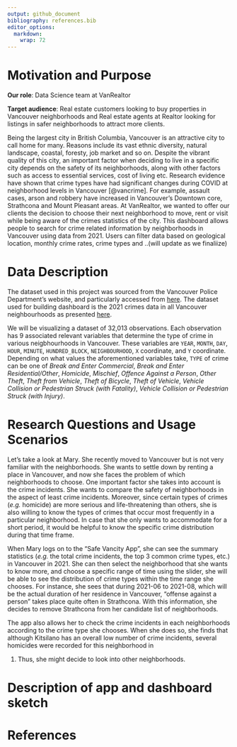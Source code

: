 ```yaml
---
output: github_document
bibliography: references.bib
editor_options: 
  markdown: 
    wrap: 72
---
```


# Motivation and Purpose

**Our role**: Data Science team at VanRealtor

**Target audience**: Real estate customers looking to buy properties in
Vancouver neighborhoods and Real estate agents at Realtor looking for
listings in safer neighborhoods to attract more clients.

Being the largest city in British Columbia, Vancouver is an attractive
city to call home for many. Reasons include its vast ethnic diversity,
natural landscape, coastal, foresty, job market and so on. Despite the
vibrant quality of this city, an important factor when deciding to live
in a specific city depends on the safety of its neighborhoods, along
with other factors such as access to essential services, cost of living
etc. Research evidence have shown that crime types have had significant
changes during COVID at neighborhood levels in Vancouver [\@vancrime].
For example, assault cases, arson and robbery have increased in
Vancouver's Downtown core, Strathcona and Mount Pleasant areas. At
VanRealtor, we wanted to offer our clients the decision to choose their
next neighborhood to move, rent or visit while being aware of the crimes
statistics of the city. This dashboard allows people to search for crime
related information by neighborhoods in Vancouver using data from 2021.
Users can filter data based on geological location, monthly crime rates,
crime types and ..(will update as we finaliize)

# Data Description

The dataset used in this project was sourced from the Vancouver Police
Department's website, and particularly accessed from
[here](https://geodash.vpd.ca/opendata/#). The dataset used for building
dashboard is the 2021 crimes data in all Vancouver neighbourhoods as
presented [here](https://geodash.vpd.ca/opendata/#).

We will be visualizing a dataset of 32,013 observations. Each
observation has 9 associated relevant variables that determine the type
of crime in various neigbhourhoods in Vancouver. These variables are
`YEAR`, `MONTH`, `DAY`, `HOUR`, `MINUTE`, `HUNDRED_BLOCK`,
`NEIGHBOURHOOD`, `X` coordinate, and `Y` coordinate. Depending on what
values the aforementioned variables take, `TYPE` of crime can be one of
*Break and Enter Commercial*, *Break and Enter Residential/Other*,
*Homicide*, *Mischief*, *Offence Against a Person*, *Other Theft*,
*Theft from Vehicle*, *Theft of Bicycle*, *Theft of Vehicle*, *Vehicle
Collision or Pedestrian Struck (with Fatality)*, *Vehicle Collision or
Pedestrian Struck (with Injury)*.

# Research Questions and Usage Scenarios

Let's take a look at Mary. She recently moved to Vancouver but is not
very familiar with the neighborhoods. She wants to settle down by
renting a place in Vancouver, and now she faces the problem of which
neighborhoods to choose. One important factor she takes into account is
the crime incidents. She wants to compare the safety of neighborhoods in
the aspect of least crime incidents. Moreover, since certain types of
crimes (*e.g.* homicide) are more serious and life-threatening than
others, she is also willing to know the types of crimes that occur most
frequently in a particular neighborhood. In case that she only wants to
accommodate for a short period, it would be helpful to know the specific
crime distribution during that time frame.

When Mary logs on to the "Safe Vancity App", she can see the summary
statistics (*e.g.* the total crime incidents, the top 3 common crime
types, etc.) in Vancouver in 2021. She can then select the neighborhood
that she wants to know more, and choose a specific range of time using
the slider, she will be able to see the distribution of crime types
within the time range she chooses. For instance, she sees that during
2021-06 to 2021-08, which will be the actual duration of her residence
in Vancouver, "offense against a person" takes place quite often in
Strathcona. With this information, she decides to remove Strathcona from
her candidate list of neighborhoods.

The app also allows her to check the crime incidents in each
neighborhoods according to the crime type she chooses. When she does so,
she finds that although Kitsilano has an overall low number of crime
incidents, several homicides were recorded for this neighborhood in

1.  Thus, she might decide to look into other neighborhoods.

# Description of app and dashboard sketch

# References
